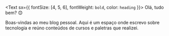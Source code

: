 <Text sx={{ fontSize: [4, 5, 6], fontWeight: `bold`, color: `heading` }}>
  Olá, tudo bem? 😊
</Text>

Boas-vindas ao meu blog pessoal. Aqui é um espaço onde escrevo sobre tecnologia e reúno conteúdos de cursos e paletras que realizei.
